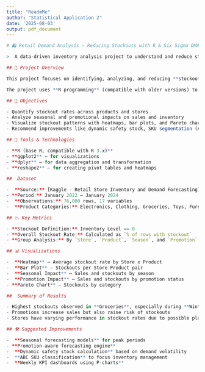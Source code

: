 ---
title: "ReadmMe"
author: "Statistical Application 2"
date: '2025-08-03'
output: pdf_document
---

```{r}
# 🛍️ Retail Demand Analysis – Reducing Stockouts with R & Six Sigma DMAIC

>  A data-driven inventory analysis project to understand and reduce stockouts in retail stores using R and the Six Sigma DMAIC framework.

```

```{r}
## 📌 Project Overview

This project focuses on identifying, analyzing, and reducing **stockouts** (out-of-stock events) in a simulated retail dataset. By applying the **DMAIC (Define, Measure, Analyze, Improve, Control)** method, we explore how promotions, seasonality, and product categories affect inventory performance.

The project uses **R programming** (compatible with older versions) to process and visualize over 76,000 observations from 5 product categories across multiple stores.

```

```{r}
## 🎯 Objectives

- Quantify stockout rates across products and stores
- Analyze seasonal and promotional impacts on sales and inventory
- Visualize stockout patterns with heatmaps, bar plots, and Pareto charts
- Recommend improvements like dynamic safety stock, SKU segmentation (ABC), and promotion-aware forecasting

```

```{r}
## 🔧 Tools & Technologies

- **R (base R, compatible with R 3.x)**
- **ggplot2** – for visualizations
- **dplyr** – for data aggregation and transformation
- **reshape2** – for creating pivot tables and heatmaps

```

```{r}
##  Dataset

-  **Source:** [Kaggle - Retail Store Inventory and Demand Forecasting](https://www.kaggle.com/datasets/atomicd/retail-store-inventory-and-demand-forecasting)
- **Period:** January 2022 – January 2024
-  **Observations:** 76,000 rows, 17 variables  
-  **Product Categories:** Electronics, Clothing, Groceries, Toys, Furniture

```

```{r}
## 📉 Key Metrics

- **Stockout Definition:** Inventory Level == 0  
- **Overall Stockout Rate:** Calculated as `% of rows with stockout`
- **Group Analysis:** By `Store`, `Product`, `Season`, and `Promotion`
```

```{r}
## 📊 Visualizations

-  **Heatmap** – Average stockout rate by Store x Product
-  **Bar Plot** – Stockouts per Store-Product pair
-  **Seasonal Impact** – Sales and stockouts by season
-  **Promotion Impact** – Sales and stockouts by promotion status
- **Pareto Chart** – Stockouts by category
```

```{r}
##  Summary of Results

- Highest stockouts observed in **Groceries**, especially during **Winter and promotional periods**
- Promotions increase sales but also raise risk of stockouts
- Stores have varying performance in stockout rates due to possible planning issues
```

```{r}
## 🛠️ Suggested Improvements

-  **Seasonal forecasting models** for peak periods  
- **Promotion-aware forecasting engine**  
-  **Dynamic safety stock calculation** based on demand volatility  
- ️ **ABC SKU classification** to focus inventory management  
-  **Weekly KPI dashboards using P-charts**

```

```{r}

```





